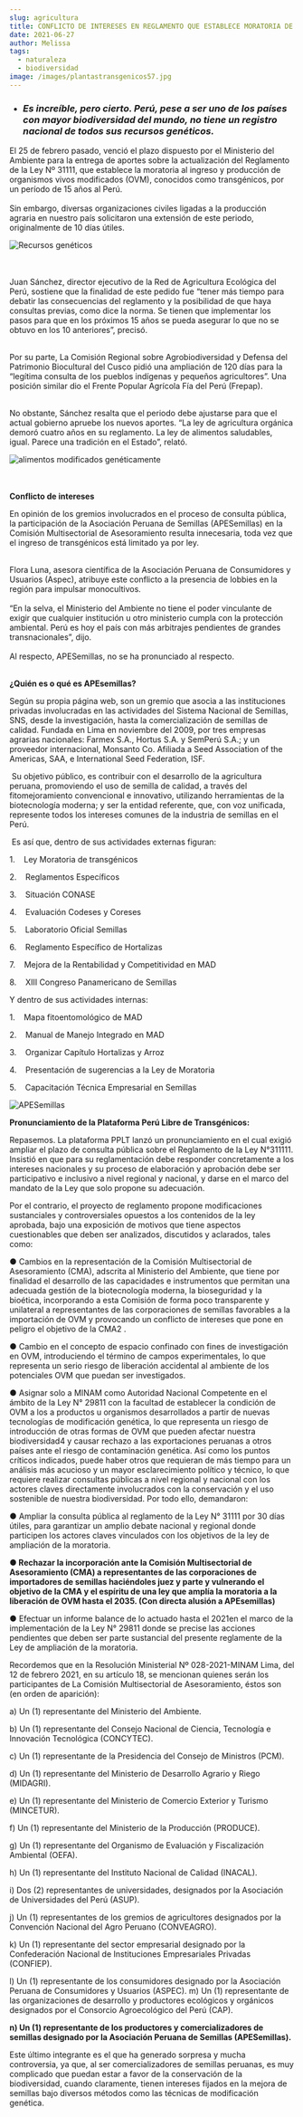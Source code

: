 ```yaml
---
slug: agricultura
title: CONFLICTO DE INTERESES EN REGLAMENTO QUE ESTABLECE MORATORIA DE OVM
date: 2021-06-27
author: Melissa
tags:
  - naturaleza
  - biodiversidad
image: /images/plantastransgenicos57.jpg
---
```

* ### ***Es increíble, pero cierto. Perú, pese a ser uno de los países con mayor biodiversidad del mundo, no tiene un registro nacional de todos sus recursos genéticos.***

El 25 de febrero pasado, venció el plazo dispuesto por el Ministerio del Ambiente para la entrega de aportes sobre la actualización del Reglamento de la Ley Nº 31111, que establece la moratoria al ingreso y producción de organismos vivos modificados (OVM), conocidos como transgénicos, por un período de 15 años al Perú.\
\
Sin embargo, diversas organizaciones civiles ligadas a la producción agraria en nuestro país solicitaron una extensión de este periodo, originalmente de 10 días útiles.

![Recursos genéticos](/images/plantastransgenicos57.jpg "Recursos genéticos")

\
\
Juan Sánchez, director ejecutivo de la Red de Agricultura Ecológica del Perú, sostiene que la finalidad de este pedido fue “tener más tiempo para debatir las consecuencias del reglamento y la posibilidad de que haya consultas previas, como dice la norma. Se tienen que implementar los pasos para que en los próximos 15 años se pueda asegurar lo que no se obtuvo en los 10 anteriores”, precisó.

\
Por su parte, La Comisión Regional sobre Agrobiodiversidad y Defensa del Patrimonio Biocultural del Cusco pidió una ampliación de 120 días para la “legítima consulta de los pueblos indígenas y pequeños agricultores”. Una posición similar dio el Frente Popular Agrícola Fía del Perú (Frepap).

\
No obstante, Sánchez resalta que el periodo debe ajustarse para que el actual gobierno apruebe los nuevos aportes. “La ley de agricultura orgánica demoró cuatro años en su reglamento. La ley de alimentos saludables, igual. Parece una tradición en el Estado”, relató.

![alimentos modificados genéticamente](/images/maiz.png "Alimentos modificados genéticamente")

\
\
**Conflicto de intereses**

En opinión de los gremios involucrados en el proceso de consulta pública, la participación de la Asociación Peruana de Semillas (APESemillas) en la Comisión Multisectorial de Asesoramiento resulta innecesaria, toda vez que el ingreso de transgénicos está limitado ya por ley.

\
Flora Luna, asesora científica de la Asociación Peruana de Consumidores y Usuarios (Aspec), atribuye este conflicto a la presencia de lobbies en la región para impulsar monocultivos.\
\
“En la selva, el Ministerio del Ambiente no tiene el poder vinculante de exigir que cualquier institución u otro ministerio cumpla con la protección ambiental. Perú es hoy el país con más arbitrajes pendientes de grandes transnacionales”, dijo.\
\
Al respecto, APESemillas, no se ha pronunciado al respecto.

\
**¿Quién es o qué es APEsemillas?**

Según su propia página web, son un gremio que asocia a las instituciones privadas involucradas en las actividades del Sistema Nacional de Semillas, SNS, desde la investigación, hasta la comercialización de semillas de calidad. Fundada en Lima en noviembre del 2009, por tres empresas agrarias nacionales: Farmex S.A., Hortus S.A. y SemPerú S.A.; y un proveedor internacional, Monsanto Co. Afiliada a Seed Association of the Americas, SAA, e International Seed Federation, ISF.

 Su objetivo público, es contribuir con el desarrollo de la agricultura peruana, promoviendo el uso de semilla de calidad, a través del fitomejoramiento convencional e innovativo, utilizando herramientas de la biotecnología moderna; y ser la entidad referente, que, con voz unificada, represente todos los intereses comunes de la industria de semillas en el Perú.

 Es así que, dentro de sus actividades externas figuran:

1.    Ley Moratoria de transgénicos

2.    Reglamentos Específicos

3.    Situación CONASE

4.    Evaluación Codeses y Coreses

5.    Laboratorio Oficial Semillas

6.    Reglamento Específico de Hortalizas

7.    Mejora de la Rentabilidad y Competitividad en MAD

8.    XIII Congreso Panamericano de Semillas

Y dentro de sus actividades internas:

1.    Mapa fitoentomológico de MAD

2.    Manual de Manejo Integrado en MAD

3.    Organizar Capítulo Hortalizas y Arroz

4.    Presentación de sugerencias a la Ley de Moratoria

5.    Capacitación Técnica Empresarial en Semillas

![APESemillas](/images/apesemillas.jpg "APESemillas")

**Pronunciamiento de la Plataforma Perú Libre de Transgénicos:**

Repasemos. La plataforma PPLT lanzó un pronunciamiento en el cual exigió ampliar el plazo de consulta pública sobre el Reglamento de la Ley N°311111. Insistió en que para su reglamentación debe responder concretamente a los intereses nacionales y su proceso de elaboración y aprobación debe ser participativo e inclusivo a nivel regional y nacional, y darse en el marco del mandato de la Ley que solo propone su adecuación.

Por el contrario, el proyecto de reglamento propone modificaciones sustanciales y controversiales opuestos a los contenidos de la ley aprobada, bajo una exposición de motivos que tiene aspectos cuestionables que deben ser analizados, discutidos y aclarados, tales como:

● Cambios en la representación de la Comisión Multisectorial de Asesoramiento (CMA), adscrita al Ministerio del Ambiente, que tiene por finalidad el desarrollo de las capacidades e instrumentos que permitan una adecuada gestión de la biotecnología moderna, la bioseguridad y la bioética, incorporando a esta Comisión de forma poco transparente y unilateral a representantes de las corporaciones de semillas favorables a la importación de OVM y provocando un conflicto de intereses que pone en peligro el objetivo de la CMA2 .

● Cambio en el concepto de espacio confinado con fines de investigación en OVM, introduciendo el término de campos experimentales, lo que representa un serio riesgo de liberación accidental al ambiente de los potenciales OVM que puedan ser investigados.

● Asignar solo a MINAM como Autoridad Nacional Competente en el ámbito de la Ley N° 29811 con la facultad de establecer la condición de OVM a los a productos u organismos desarrollados a partir de nuevas tecnologías de modificación genética, lo que representa un riesgo de introducción de otras formas de OVM que pueden afectar nuestra biodiversidad4 y causar rechazo a las exportaciones peruanas a otros países ante el riesgo de contaminación genética. Así como los puntos críticos indicados, puede haber otros que requieran de más tiempo para un análisis más acucioso y un mayor esclarecimiento político y técnico, lo que requiere realizar consultas públicas a nivel regional y nacional con los actores claves directamente involucrados con la conservación y el uso sostenible de nuestra biodiversidad. Por todo ello, demandaron:

● Ampliar la consulta pública al reglamento de la Ley N° 31111 por 30 días útiles, para garantizar un amplio debate nacional y regional donde participen los actores claves vinculados con los objetivos de la ley de ampliación de la moratoria.

**● Rechazar la incorporación ante la Comisión Multisectorial de Asesoramiento (CMA) a representantes de las corporaciones de importadores de semillas haciéndoles juez y parte y vulnerando el objetivo de la CMA y el espíritu de una ley que amplía la moratoria a la liberación de OVM hasta el 2035. (Con directa alusión a APEsemillas)**

● Efectuar un informe balance de lo actuado hasta el 2021en el marco de la implementación de la Ley N° 29811 donde se precise las acciones pendientes que deben ser parte sustancial del presente reglamente de la Ley de ampliación de la moratoria.

Recordemos que en la Resolución Ministerial Nº 028-2021-MINAM Lima, del 12 de febrero 2021, en su artículo 18, se mencionan quienes serán los participantes de La Comisión Multisectorial de Asesoramiento, éstos son (en orden de aparición):

a) Un (1) representante del Ministerio del Ambiente.

b) Un (1) representante del Consejo Nacional de Ciencia, Tecnología e Innovación Tecnológica (CONCYTEC).

c) Un (1) representante de la Presidencia del Consejo de Ministros (PCM).

d) Un (1) representante del Ministerio de Desarrollo Agrario y Riego (MIDAGRI).

e) Un (1) representante del Ministerio de Comercio Exterior y Turismo (MINCETUR).

f) Un (1) representante del Ministerio de la Producción (PRODUCE).

g) Un (1) representante del Organismo de Evaluación y Fiscalización Ambiental (OEFA).

h) Un (1) representante del Instituto Nacional de Calidad (INACAL).

i) Dos (2) representantes de universidades, designados por la Asociación de Universidades del Perú (ASUP).

j) Un (1) representantes de los gremios de agricultores designados por la Convención Nacional del Agro Peruano (CONVEAGRO).

k) Un (1) representante del sector empresarial designado por la Confederación Nacional de Instituciones Empresariales Privadas (CONFIEP).

l) Un (1) representante de los consumidores designado por la Asociación Peruana de Consumidores y Usuarios (ASPEC). m) Un (1) representante de las organizaciones de desarrollo y productores ecológicos y orgánicos designados por el Consorcio Agroecológico del Perú (CAP). 

**n) Un (1) representante de los productores y comercializadores de semillas designado por la Asociación Peruana de Semillas (APESemillas).**

Este último integrante es el que ha generado sorpresa y mucha controversia, ya que, al ser comercializadores de semillas peruanas, es muy complicado que puedan estar a favor de la conservación de la biodiversidad, cuando claramente, tienen intereses fijados en la mejora de semillas bajo diversos métodos como las técnicas de modificación genética.